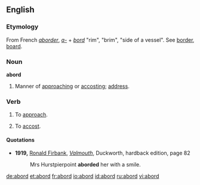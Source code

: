 ==English==
===Etymology===
From French ''[[aborder]]'', ''[[a-]]'' + ''[[bord]]'' "rim", "brim", "side of a vessel". See [[border]], [[board]].

===Noun===
'''abord'''
# Manner of [[approach]]ing or [[accost]]ing; [[address]].

===Verb===
{{en-verb}}
# {{obsolete}} To [[approach]].
# {{obsolete}} To [[accost]].

====Quotations====
*'''1919,''' [[w:Ronald Firbank|Ronald Firbank]], ''[[w:Valmouth|Valmouth]]'', Duckworth, hardback edition, page 82
*: Mrs Hurstpierpoint '''aborded''' her with a smile.

[[de:abord]]
[[et:abord]]
[[fr:abord]]
[[io:abord]]
[[id:abord]]
[[ru:abord]]
[[vi:abord]]